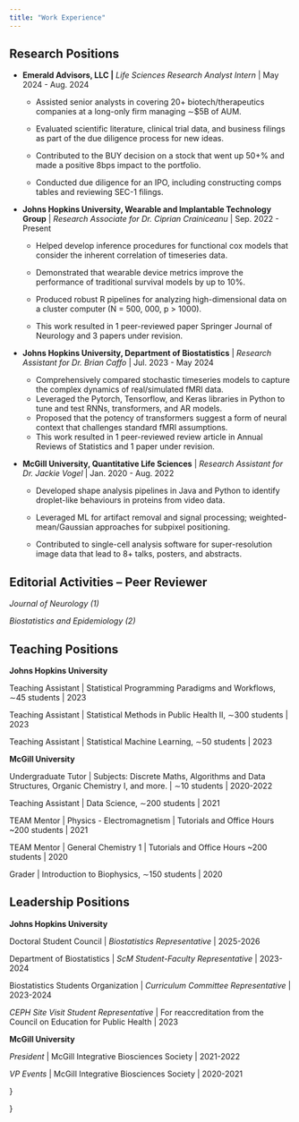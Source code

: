 ```yaml
---
title: "Work Experience"
---
```


## Research Positions

-   **Emerald Advisors, LLC \|** *Life Sciences Research Analyst Intern* \| May 2024 - Aug. 2024

    -   Assisted senior analysts in covering 20+ biotech/therapeutics companies at a long-only firm managing ∼\$5B of AUM.

    -   Evaluated scientific literature, clinical trial data, and business filings as part of the due diligence process for new ideas.

    -   Contributed to the BUY decision on a stock that went up 50+% and made a positive 8bps impact to the portfolio.

    -   Conducted due diligence for an IPO, including constructing comps tables and reviewing SEC-1 filings.

-   **Johns Hopkins University, Wearable and Implantable Technology Group** \| *Research Associate for Dr. Ciprian Crainiceanu* \| Sep. 2022 - Present

    -   Helped develop inference procedures for functional cox models that consider the inherent correlation of timeseries data.

    -   Demonstrated that wearable device metrics improve the performance of traditional survival models by up to 10%.

    -   Produced robust R pipelines for analyzing high-dimensional data on a cluster computer (N = 500, 000, p \> 1000).

    -   This work resulted in 1 peer-reviewed paper Springer Journal of Neurology and 3 papers under revision.

-   **Johns Hopkins University, Department of Biostatistics** \| *Research Assistant for Dr. Brian Caffo* \| Jul. 2023 - May 2024

    -   Comprehensively compared stochastic timeseries models to capture the complex dynamics of real/simulated fMRI data.
    -   Leveraged the Pytorch, Tensorflow, and Keras libraries in Python to tune and test RNNs, transformers, and AR models.
    -   Proposed that the potency of transformers suggest a form of neural context that challenges standard fMRI assumptions.
    -   This work resulted in 1 peer-reviewed review article in Annual Reviews of Statistics and 1 paper under revision.

-   **McGill University, Quantitative Life Sciences** \| *Research Assistant for Dr. Jackie Vogel* \| Jan. 2020 - Aug. 2022

    -   Developed shape analysis pipelines in Java and Python to identify droplet-like behaviours in proteins from video data.

    -   Leveraged ML for artifact removal and signal processing; weighted-mean/Gaussian approaches for subpixel positioning.

    -   Contributed to single-cell analysis software for super-resolution image data that lead to 8+ talks, posters, and abstracts.

## Editorial Activities – Peer Reviewer

*Journal of Neurology (1)*

*Biostatistics and Epidemiology (2)*

## Teaching Positions

**Johns Hopkins University**

Teaching Assistant \| Statistical Programming Paradigms and Workflows, ∼45 students \| 2023

Teaching Assistant \| Statistical Methods in Public Health II, ∼300 students \| 2023

Teaching Assistant \| Statistical Machine Learning, ∼50 students \| 2023

**McGill University**

Undergraduate Tutor \| Subjects: Discrete Maths, Algorithms and Data Structures, Organic Chemistry I, and more. \| ∼10 students \| 2020-2022

Teaching Assistant \| Data Science, ∼200 students \| 2021

TEAM Mentor \| Physics - Electromagnetism \| Tutorials and Office Hours \~200 students \| 2021

TEAM Mentor \| General Chemistry 1 \| Tutorials and Office Hours \~200 students \| 2020

Grader \| Introduction to Biophysics, ∼150 students \| 2020

## Leadership Positions

**Johns Hopkins University**

Doctoral Student Council \| *Biostatistics Representative* \| 2025-2026

Department of Biostatistics \| *ScM Student-Faculty Representative* \| 2023-2024

Biostatistics Students Organization \| *Curriculum Committee Representative* \| 2023-2024

*CEPH Site Visit Student Representative* \| For reaccreditation from the Council on Education for Public Health \| 2023

**McGill University**

*President* \| McGill Integrative Biosciences Society \| 2021-2022

*VP Events* \| McGill Integrative Biosciences Society \| 2020-2021

\comment{## Miscellaneous Positions}

}
